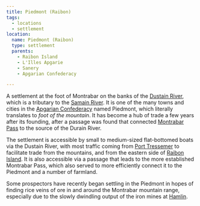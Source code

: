 ```yaml
---
title: Piedmont (Raibon)
tags:
  - locations
  - settlement
location:
  name: Piedmont (Raibon)
  type: settlement
  parents:
    - Raibon Island
    - L'Illes Apgarie
    - Sanery
    - Apgarian Confederacy

---
```


A settlement at the foot of Montrabar on the banks of the
[Dustain River](/world/locations/dustain-river), which is a tributary to the
[Samain River](/world/locations/samain-river). It is one of the many towns and cities in
the [Apgarian Confederacy](/world/locations/apgar) named Piedmont, which literally
translates to *foot of the mountain*. It has become a hub of trade a few years
after its founding, after a passage was found that connected
[Montrabar Pass](/world/locations/montrabar-pass) to the source of the Durain River.

The settlement is accessible by small to medium-sized flat-bottomed boats via
the Dustain River, with most traffic coming from
[Port Tressemer](/world/locations/port-tressemer) to facilitate trade from the mountains,
and from the eastern side of [Raibon Island](/world/locations/raibon-island). It is also
accessible via a passage that leads to the more established Montrabar Pass,
which also served to more efficiently connect it to the Piedmont and a number of
farmland.

Some prospectors have recently began settling in the Piedmont in hopes of
finding rice veins of ore in and around the Montrabar mountain range, especially
due to the slowly dwindling output of the iron mines at [Hamlin](/world/locations/hamlin).
